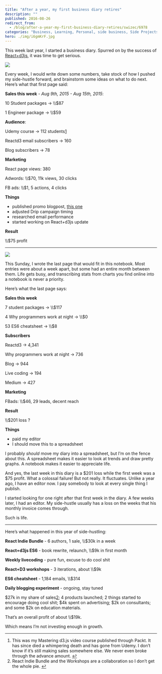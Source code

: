 ```yaml
---
title: "After a year, my first business diary retires"
description: ""
published: 2016-08-26
redirect_from:
  - /blog/after-a-year-my-first-business-diary-retires/swizec/6978
categories: "Business, Learning, Personal, side business, Side Projects"
hero: ./img/i6gmKrF.jpg
---
```


This week last year, I started a business diary. Spurred on by the success of [React+d3js](https://swizec.com/reactd3js), it was time to get serious.

![](./img/i6gmKrF.jpg)

Every week, I would write down some numbers, take stock of how I pushed my side-hustle forward, and brainstorm some ideas on what to do next. Here’s what that first page said:

**Sales this week** - _Aug 9th, 2015 - Aug 15th, 2015_:

10 Student packages -> \\\\\$87

1 Engineer package -> \\\\\$59

**Audience**:

Udemy course -> 112 students[1](#fn1-1729 "see footnote")

Reactd3 email subscribers -> 160

Blog subscribers -> 78

**Marketing**

React page views: 380

Adwords: \\\\\$70, 11k views, 30 clicks

FB ads: \\\\\$1, 5 actions, 4 clicks

**Things**

- published promo blogpost, [this one](https://swizec.com/blog/using-react-in-the-real-world/swizec/6710)
- adjusted Drip campaign timing
- researched email performance
- started working on React+d3js update

**Result**

\\\\\$75 profit

---

![](./img/i6gmKrF.jpg)

This Sunday, I wrote the last page that would fit in this notebook. Most entries were about a week apart, but some had an entire month between them. Life gets busy, and transcribing stats from charts you find online into a notebook is never a priority.

Here’s what the last page says:

**Sales this week**

7 student packages -> \\\\\$117

4 Why programmers work at night -> \\\\\$0

53 ES6 cheatsheet -> \\\\\$8

**Subscribers**

Reactd3 -> 4,341

Why programmers work at night -> 736

Blog -> 944

Live coding -> 194

Medium -> 427

**Marketing**

FBads: \\\\\$46, 29 leads, decent reach

**Result**

\\\\\$201 loss ?

**Things**

- paid my editor
- I should move this to a spreadsheet

I probably _should_ move my diary into a spreadsheet, but I’m on the fence about this. A spreadsheet makes it easier to look at trends and draw pretty graphs. A notebook makes it easier to appreciate life.

And yes, the last week in this diary is a $201 loss while the first week was a $75 profit. What a colossal failure! But not really. It fluctuates. Unlike a year ago, I have an editor now. I pay somebody to look at every single thing I publish.

I started looking for one right after that first week in the diary. A few weeks later, I had an editor. My side-hustle usually has a loss on the weeks that his monthly invoice comes through.

Such is life.

---

Here’s what happened in this year of side-hustling:

**React Indie Bundle** - 6 authors, 1 sale, \\\\\$30k in a week

**React+d3js ES6** - book rewrite, relaunch, \\\\\$9k in first month

**Weekly livecoding** - pure fun, excuse to do cool shit

**React+D3 workshops** - 3 iterations, about \\\\\$9k

**ES6 cheatsheet** - 1,184 emails, \\\\\$314

**Daily blogging experiment** - ongoing, stay tuned

$27k in my share of sales[2](#fn2-1729 "see footnote"); 4 products launched; 2 things started to encourage doing cool shit; $4k spent on advertising; $2k on consultants; and some $2k on education materials.

That’s an overall profit of about \\\\\$19k.

Which means I’m not investing enough in growth.

---

1.  This was my Mastering d3.js video course published through Packt. It has since died a whimpering death and has gone from Udemy. I don’t know if it’s still making sales somewhere else. We never even broke through the advance amount. [↩︎](#fnr1-1729 "return to article")
2.  React Indie Bundle and the Workshops are a collaboration so I don’t get the whole pie. [↩︎](#fnr2-1729 "return to article")
